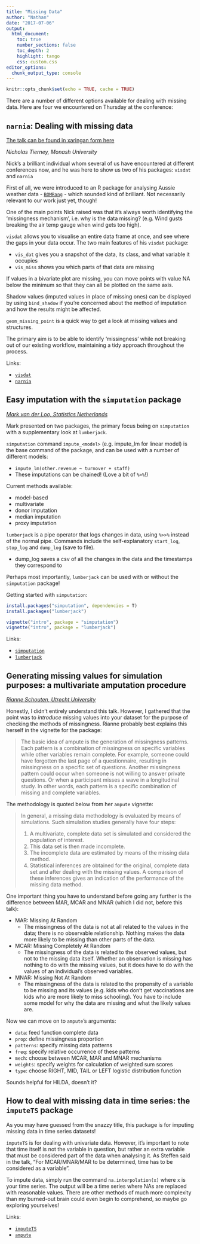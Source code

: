 ```yaml
---
title: "Missing Data"
author: "Nathan"
date: "2017-07-06"
output: 
  html_document:
    toc: true
    number_sections: false
    toc_depth: 2
    highlight: tango
    css: custom.css
editor_options: 
  chunk_output_type: console
---
```


```r
knitr::opts_chunk$set(echo = TRUE, cache = TRUE)
```

There are a number of different options available for dealing with missing data. Here are four we encountered on Thursday at the conference:

## `narnia`: Dealing with missing data

[The talk can be found in xaringan form here](https://talks.updog.co/user2017/2017-07-06-user.html#1)

_Nicholas Tierney, Monash University_

Nick's a brilliant individual whom several of us have encountered at different conferences now, and he was here to show us two of his packages: `visdat` and `narnia`

First of all, we were introduced to an R package for analysing Aussie weather data - [`BOMRang`](http://github.com/ToowoombaTrio/BOMRang) - which sounded kind of brilliant. Not necessarily relevant to our work just yet, though!

[](!http://talks.updog.co/user2017/2017-07-06-useR_files/figure-html/unnamed-chunk-3-1.png)

One of the main points Nick raised was that it's always worth identifying the 'missingness mechanism', i.e. why is the data missing? (e.g. Wind gusts breaking the air temp gauge when wind gets too high).

`visdat` allows you to visualise an entire data frame at once, and see where the gaps in your data occur.
The two main features of his `visdat` package:

- `vis_dat` gives you a snapshot of the data, its class, and what variable it occupies
- `vis_miss` shows you which parts of that data are missing

If values in a bivariate plot are missing, you can move points with value NA below the minimum so that they can all be plotted on the same axis.

Shadow values (imputed values in place of missing ones) can be displayed by using `bind_shadow` if you're concerned about the method of imputation and how the results might be affected.

`geom_missing_point` is a quick way to get a look at missing values and structures.

The primary aim is to be able to identify 'missingness' while not breaking out of our existing workflow, maintaining a tidy approach throughout the process.

Links:

- [`visdat`](http://github.com/njtierney/visdat)
- [`narnia`](http://github.com/njtierney/narnia)

## Easy imputation with the `simputation` package

[_Mark van der Loo, Statistics Netherlands_](http://github.com/markvanderloo)

Mark presented on two packages, the primary focus being on `simputation` with a supplementary look at `lumberjack`.

`simputation` command `impute_<model>` (e.g. impute_lm for linear model) is the base command of the package, and can be used with a number of different models:

- `impute_lm(other.revenue ~ turnover + staff)`
- These imputations can be chained! (Love a bit of `%>%`!)

Current methods available:

- model-based
- multivariate
- donor imputation
- median imputation
- proxy imputation

`lumberjack` is a pipe operator that logs changes in data, using `%>>%` instead of the normal pipe. Commands include the self-explanatory `start_log`, `stop_log` and `dump_log` (save to file).

- dump_log saves a csv of all the changes in the data and the timestamps they correspond to

Perhaps most importantly, `lumberjack` can be used with or without the `simputation` package!

Getting started with `simputation`:

```r
install.packages("simputation", dependencies = T)
install.packages("lumberjack")

vignette("intro", package = "simputation")
vignette("intro", package = "lumberjack")
```

Links:

- [`simputation`](http://github.com/markvanderloo/simputation)
- [`lumberjack`](http://github.com/markvanderloo/lumberjack)

## Generating missing values for simulation purposes: a multivariate amputation procedure

[_Rianne Schouten, Utrecht University_](http://github.com/rianneschouten)

Honestly, I didn't entirely understand this talk. However, I gathered that the point was to _introduce_ missing values into your dataset for the purpose of checking the methods of missingness. Rianne probably best explains this herself in the vignette for the package:

> The basic idea of ampute is the generation of missingness patterns. Each pattern is a combination of missingness on specific variables while other variables remain complete. For example, someone could have forgotten the last page of a questionnaire, resulting in missingness on a specific set of questions. Another missingness pattern could occur when someone is not willing to answer private questions. Or when a participant misses a wave in a longitudinal study. In other words, each pattern is a specific combination of missing and complete variables.

The methodology is quoted below from her `ampute` vignette:

> In general, a missing data methodology is evaluated by means of simulations. Such simulation studies generally have four steps:
>
> 1. A multivariate, complete data set is simulated and considered the population of interest.
> 2. This data set is then made incomplete.
> 3. The incomplete data are estimated by means of the missing data method.
> 4. Statistical inferences are obtained for the original, complete data set and after dealing with the missing values. A comparison of these inferences gives an indication of the performance of the missing data method.

One important thing you have to understand before going any further is the difference between MAR, MCAR and MNAR (which I did not, before this talk):

- MAR: Missing At Random
    - The missingness of the data is not at all related to the values in the data; there is no observable relationship. Nothing makes the data more likely to be missing than other parts of the data.
- MCAR: Missing Completely At Random
    - The missingness of the data is related to the observed values, but not to the missing data itself. Whether an observation is missing has nothing to do with the missing values, but it does have to do with the values of an individual’s observed variables.
- MNAR: Missing Not At Random
    - The missingness of the data is related to the propensity of a variable to be missing and its values (e.g. kids who don't get vaccinations are kids who are more likely to miss schooling). You have to include some model for why the data are missing and what the likely values are.

Now we can move on to `ampute`'s arguments:

- `data`: feed function complete data
- `prop`: define missingness proportion
- `patterns`: specify missing data patterns
- `freq`: specify relative occurrence of these patterns
- `mech`: choose between MCAR, MAR and MNAR mechanisms
- `weights`: specify weights for calculation of weighted sum scores
- `type`: choose RIGHT, MID, TAIL or LEFT logistic distribution function

Sounds helpful for HILDA, doesn't it?

## How to deal with missing data in time series: the `imputeTS` package

As you may have guessed from the snazzy title, this package is for imputing missing data in time series datasets!

`imputeTS` is for dealing with univariate data. However, it's important to note that time itself is not the variable in question, but rather an extra variable that must be considered part of the data when analysing it. As Steffen said in the talk, "For MCAR/MNAR/MAR to be determined, time has to be considered as a variable".

To impute data, simply run the command `na.interpolation(x)` where `x` is your time series. The output will be a time series where NAs are replaced with reasonable values. There are other methods of much more complexity than my burned-out brain could even begin to comprehend, so maybe go exploring yourselves!

Links:

- [`imputeTS`](http://github.com/steffenmoritz/imputets)
- [`ampute`](http://GitHub.com/rianneschouten/amputation_with_ampute)

